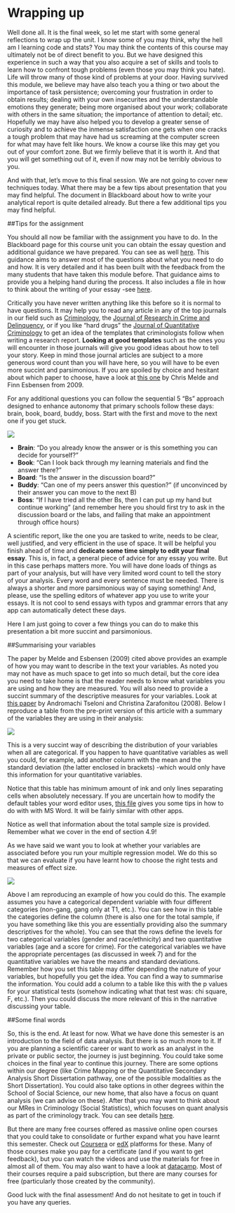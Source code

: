 # Wrapping up

Well done all. 
It is the final week, so let me start with some general reflections to wrap up the unit. I know some of you may think, why the hell am I learning code and stats? You may think the contents of this course may ultimately not be of direct benefit to you. But we have designed this experience in such a way that you also acquire a set of skills and tools to learn how to confront tough problems (even those you may think you hate). Life will throw many of those kind of problems at your door. Having survived this module, we believe may have also teach you a thing or two about the importance of task persistence; overcoming your frustration in order to obtain results; dealing with your own insecurites and the understandable emotions they generate; being more organised about your work; collaborate with others in the same situation; the importance of attention to detail; etc. Hopefully we may have also helped you to develop a greater sense of curiosity and to achieve the inmense satisfaction one gets when one cracks a tough problem that may have had us screaming at the computer screen for what may have felt like hours. We know a course like this may get you out of your comfort zone. But we firmly believe that it is worth it. And that you will get something out of it, even if now may not be terribly obvious to you.

And with that, let's move to this final session. We are not going to cover new techniques today. What there may be a few tips about presentation that you may find helpful. The document in Blackboard about how to write your analytical report is quite detailed already. But there a few additional tips you may find helpful. 

##Tips for the assignment

You should all now be familiar with the assignment you have to do. In the Blackboard page for this course unit you can obtain the essay question and additional guidance we have prepared. You can see as well [here](https://github.com/eonk/mcd_book/blob/main/files_docs/STEPS%20IN%20THE%20ANALYSIS%20REQUIRED%20FOR%20THE%20ESSAY.pdf). This guidance aims to answer most of the questions about what you need to do and how. It is very detailed and it has been built with the feedback from the many students that have taken this module before. That guidance aims to provide you a helping hand during the process. It also includes a file in how to think about the writing of your essay -see [here](https://github.com/eonk/mcd_book/blob/main/files_docs/WRITING%20THE%20ESSAY.pdf).

Critically you have never written anything like this before so it is normal to have questions. It may help you to read any article in any of the top journals in our field such as [Criminology](https://onlinelibrary.wiley.com/journal/17459125), the [Journal of Research in Crime and Delinquency](https://journals.sagepub.com/home/jrc), or if you like "hard drugs" the [Journal of Quantitative Criminology](https://link.springer.com/journal/10940) to get an idea of the templates that criminologists follow when writing a research report. **Looking at good templates** such as the ones you will encounter in those journals will give you good ideas about how to tell your story. Keep in mind those journal articles are subject to a more generous word count than you will have here, so you will have to be even more succint and parsimonious. If you are spoiled by choice and hesitant about which paper to choose, have a look at [this one](https://onlinelibrary.wiley.com/doi/10.1111/j.1745-9125.2011.00227.x) by Chris Melde and Finn Esbensen from 2009.

For any additional questions you can follow the sequential 5 "Bs" approach designed to enhance autonomy that primary schools follow these days: brain, book, board, buddy, boss. Start with the first and move to the next one if you get stuck.

![](imgs/fiveb.jpg) 

+ **Brain**: "Do you already know the answer or is this something you can decide for yourself?"
+ **Book**: "Can I look back through my learning materials and find the answer there?"
+ **Board**: "Is the answer in the discussion board?"
+ **Buddy**: "Can one of my peers answer this question?" (if unconvinced by their answer you can move to the next B)
+ **Boss**: "If I have tried all the other Bs, then I can put up my hand but continue working" (and remember here you should first try to ask in the discussion board or the labs, and failing that make an appointment through office hours)

A scientific report, like the one you are tasked to write, needs to be clear, well justified, and very efficient in the use of space. It will be helpful you finish ahead of time and **dedicate some time simply to edit your final essay**. This is, in fact, a general piece of advice for any essay you write. But in this case perhaps matters more. You will have done loads of things as part of your analysis, but will have very limited word count to tell the story of your analysis. Every word and every sentence must be needed. There is always a shorter and more parsimonious way of saying something! And, please, use the spelling editors of whatever app you use to write your essays. It is not cool to send essays with typos and grammar errors that any app can automatically detect these days.

Here I am just going to cover a few things you can do to make this presentation a bit more succint and parsimonious.

##Summarising your variables

The paper by Melde and Esbensen (2009) cited above provides an example of how you may want to describe in the text your variables. As noted you may not have as much space to get into so much detail, but the core idea you need to take home is that the reader needs to know what variables you are using and how they are measured. You will also need to provide a succint summary of the descriptive measures for your variables. Look at [this paper](https://journals.sagepub.com/doi/10.1177/1477370808095123) by Andromachi Tseloni and Christina Zarafonitou (2008). Below I reproduce a table from the pre-print version of this article with a summary of the variables they are using in their analysis:

![](imgs/variabledescription.png) 

This is a very succint way of describing the distribution of your variables when all are categorical. If you happen to have quantitative variables as well you could, for example, add another column with the mean and the standard deviation (the latter enclosed in brackets) -which would only have this information for your quantitative variables.

Notice that this table has minimum amount of ink and only lines separating cells when absolutely necessary. If you are uncertain how to modify the default tables your word editor uses, [this file](https://github.com/eonk/mcd_book/blob/main/files_docs/wordtables.pdf) gives you some tips in how to do with with MS Word. It will be fairly similar with other apps.

Notice as well that information about the total sample size is provided. Remember what we cover in the end of section 4.9!

As we have said we want you to look at whether your variables are associated before you run your multiple regression model. We do this so that we can evaluate if you have learnt how to choose the right tests and measures of effect size. 

![](imgs/tableexample.png) 

Above I am reproducing an example of how you could do this. The example assumes you have a categorical dependent variable with four different categories (non-gang, gang only at T1, etc.). You can see how in this table the categories define the column (there is also one for the total sample, if you have something like this you are essentially providing also the summary descriptives for the whole). You can see that the rows define the levels for two categorical variables (gender and race/ethnicity) and two quantitative variables (age and a score for crime). For the categorical variables we have the appropriate percentages (as discussed in week 7) and for the quantitative variables we have the means and standard deviations. Remember how you set this table may differ depending the nature of your variables, but hopefully you get the idea. You can find a way to summarise the information. You could add a column to a table like this with the p values for your statistical tests (somehow indicating what that test was: chi square, F, etc.). Then you could discuss the more relevant of this in the narrative discussing your table.

##Some final words

So, this is the end. At least for now. What we have done this semester is an introduction to the field of data analysis. But there is so much more to it. If you are planning a scientific career or want to work as an analyst in the private or public sector, the journey is just beginning. You could take some choices in the final year to continue this journey. There are some options within our degree (like Crime Mapping or the Quantitative Secondary Analysis Short Dissertation pathway, one of the possible modalities as the Short Dissertation). You could also take options in other degrees within the School of Social Science, our new home, that also have a focus on quant analysis (we can advise on these). After that you may want to think about our MRes in Criminology (Social Statistics), which focuses on quant analysis as part of the criminology track. You can see details [here](https://www.manchester.ac.uk/study/masters/courses/list/10377/mres-criminology-social-statistics/).

But there are many free courses offered as massive online open courses that you could take to consolidate or further expand what you have learnt this semester. Check out [Coursera](https://www.coursera.org/browse/data-science) or [edX](https://www.edx.org/course/subject/data-science) platforms for these. Many of those courses make you pay for a certificate (and if you want to get feedback), but you can watch the videos and use the materials for free in almost all of them. You may also want to have a look at [datacamp](https://www.datacamp.com). Most of their courses require a paid subscription, but there are many courses for free (particularly those created by the community).

Good luck with the final assessment! And do not hesitate to get in touch if you have any queries.
